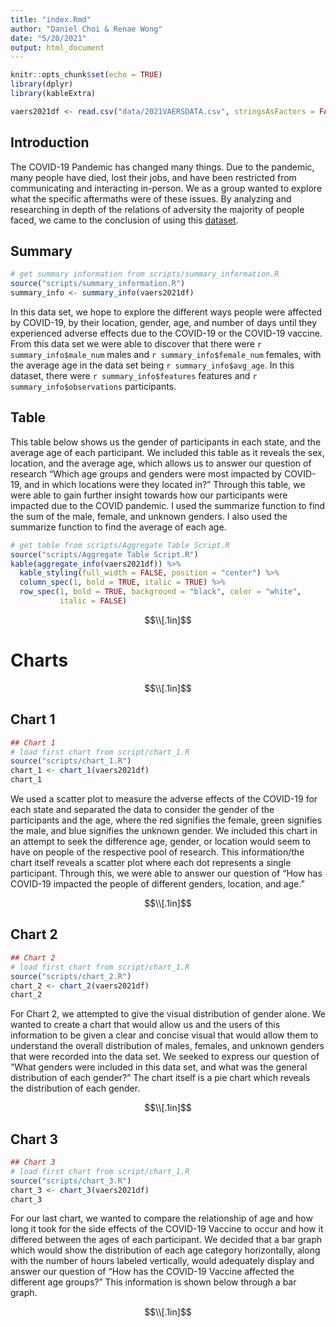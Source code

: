 ```yaml
---
title: "index.Rmd"
author: "Daniel Choi & Renae Wong"
date: "5/20/2021"
output: html_document
---
```


```r
knitr::opts_chunk$set(echo = TRUE)
library(dplyr)
library(kableExtra)

vaers2021df <- read.csv("data/2021VAERSDATA.csv", stringsAsFactors = FALSE)
```

## Introduction

The COVID-19 Pandemic has changed many things. Due to the pandemic, many people
have died, lost their jobs, and have been restricted from communicating and
interacting in-person. We as a group wanted to explore what the specific
aftermaths were of these issues. By analyzing and researching in depth of the relations
of adversity the majority of people faced, we came to the conclusion of using this [dataset](https://www.kaggle.com/ayushggarg/covid19-vaccine-adverse-reactions?fbclid=IwAR2aQKWsmC7TMTk3TJ-hVX0Hnpl-ajPINOqKOU5wcDmxsgx8EeQXzIQ8smw).

## Summary
```r
# get summary information from scripts/summary_information.R
source("scripts/summary_information.R")
summary_info <- summary_info(vaers2021df)
```

In this data set, we hope to explore the different ways people were affected
by COVID-19, by their location, gender, age, and number of days until they experienced
adverse effects due to the COVID-19 or the COVID-19 vaccine. From this data set
we were able to discover that there were `r summary_info$male_num` males and
`r summary_info$female_num` females, with the average age in the data set
being `r summary_info$avg_age`. In this dataset, there were `r summary_info$features`
features and `r summary_info$observations` participants.

## Table

This table below shows us the gender of participants in each state, and the 
average age of each participant. We included this table as it reveals the sex, location, and the average age, which allows us to answer our question of research "Which age groups and genders were most impacted by COVID-19, and in which locations were they located in?" Through this table, we were able to gain further insight towards how our participants were impacted due to the
COVID pandemic. I used the summarize function to find the sum of the male, female, and unknown
genders. I also used the summarize function to find the average of each age.

```r
# get table from scripts/Aggregate Table Script.R
source("scripts/Aggregate Table Script.R")
kable(aggregate_info(vaers2021df)) %>%
  kable_styling(full_width = FALSE, position = "center") %>%
  column_spec(1, bold = TRUE, italic = TRUE) %>%
  row_spec(1, bold = TRUE, background = "black", color = "white",
           italic = FALSE)
```


$$\\[.1in]$$

# Charts

$$\\[.1in]$$

## Chart 1
```r
## Chart 1
# load first chart from script/chart_1.R
source("scripts/chart_1.R")
chart_1 <- chart_1(vaers2021df)
chart_1
```

We used a scatter plot to measure the adverse effects of the COVID-19 
for each state and separated the data to consider the gender of the participants
and the age, where the red signifies the female, green signifies the male, and
blue signifies the unknown gender. We included this chart in an attempt to seek
the difference age, gender, or location would seem to have on people of the
respective pool of research. This information/the chart itself reveals a scatter plot
where each dot represents a single participant. Through this, we were able to
answer our question of "How has COVID-19 impacted the people of different genders,
location, and age."


$$\\[.1in]$$

## Chart 2
```r
## Chart 2
# load first chart from script/chart_1.R
source("scripts/chart_2.R")
chart_2 <- chart_2(vaers2021df)
chart_2
```

For Chart 2, we attempted to give the visual distribution of gender alone. We
wanted to create a chart that would allow us and the users of this information
to be given a clear and concise visual that would allow them to understand the
overall distribution of males, females, and unknown genders that were recorded into
the data set. We seeked to express our question of "What genders were included in
this data set, and what was the general distribution of each gender?" The chart
itself is a pie chart which reveals the distribution of each gender.

$$\\[.1in]$$

## Chart 3
```r
## Chart 3
# load first chart from script/chart_1.R
source("scripts/chart_3.R")
chart_3 <- chart_3(vaers2021df)
chart_3
```

For our last chart, we wanted to compare the relationship of age and how long it
took for the side effects of the COVID-19 Vaccine to occur and how it differed
between the ages of each participant. We decided that a bar graph which would show
the distribution of each age category horizontally, along with the number of hours
labeled vertically, would adequately display and answer our question of "How has the
COVID-19 Vaccine affected the different age groups?" This information is shown below
through a bar graph.

$$\\[.1in]$$
